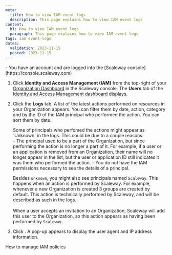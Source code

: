 ```yaml
---
meta:
  title: How to view IAM event logs
  description: This page explains how to view IAM event logs
content:
  h1: How to view IAM event logs
  paragraph: This page explains how to view IAM event logs
tags: iam event-logs
dates:
  validation: 2023-11-15
  posted: 2023-11-15
---
```


<Macro id="iam-requirements" />

<Message type="requirement">
- You have an account and are logged into the [Scaleway console](https://console.scaleway.com)
</Message>

1. Click **Identity and Access Management (IAM)** from the top-right of your [Organization Dashboard](https://console.scaleway.com/organization) in the Scaleway console. The **Users** tab of the [Identity and Access Management dashboard](https://console.scaleway.com/iam/users) displays.
    <Lightbox src="scaleway-iam-dashboard.webp" alt="" />
2. Click the **Logs** tab.
    A list of the latest actions performed on resources in your Organization appears. You can filter them by date, action, category and by the ID of the IAM principal who performed the action. You can sort them by date.

    <Message type="important">
    Some of principals who perfomed the actions might appear as `Unknown` in the logs. This could be due to a couple reasons: <br />
    - The principal used to be a part of the Organization, but since performing the action is no longer a part of it. For example, if a user or an application is removed from an Organization, their name will no longer appear in the list, but the user or application ID still indicates it was them who performed the action.
    - You do not have the IAM permissions necessary to see the details of a principal.
    <br />

    Besides `unknown`, you might also see principals named `Scaleway`. This happens when an action is performed by Scaleway. For example, whenever a new Organization is created 3 groups are created by default. This action is technically performed by Scaleway, and will be described as such in the logs.<br /><br />
    When a user accepts an invitation to an Organization, Scaleway will add this user to the Organization, so this action appears as having been performed by `Scaleway`.
    </Message>
3. Click <Icon name="seeMore" />. A pop-up appears to display the user agent and IP address information.

<Navigation title="See Also">
  <PreviousButton to="/identity-and-access-management/iam/how-to/manage-policies/">How to manage IAM policies</PreviousButton>
</Navigation>
